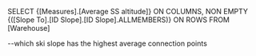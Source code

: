 SELECT 
    {[Measures].[Average SS altitude]} ON COLUMNS,
    NON EMPTY {([Slope To].[ID Slope].[ID Slope].ALLMEMBERS)} ON ROWS
FROM 
    [Warehouse]

--which ski slope has the highest average connection points